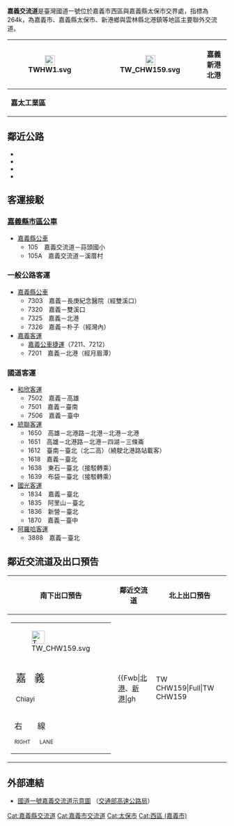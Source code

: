 {{About|國道一號的嘉義交流道|[[台82線|台82線]]同名之交流道|嘉義交流道 (台82線)}}
{{Distinguish|嘉義系統交流道}}
{{Infobox Taiwan Highway IC
| name = 嘉義交流道
| name_en = Chiayi Interchange
| rd_type = NH
| rd_number = 1
| exit = 264
| exit_name = 嘉義
| location = [[臺灣|臺灣]][[嘉義市|嘉義市]][[西區_(嘉義市)|西區]]、[[嘉義縣|嘉義縣]][[太保市|太保市]]
| connect = {{Jct|country=TWN|CH|159}}（[[北港路_(臺灣)|北港路]]）
| goto = 
 {{Plainlist|
* 嘉義市西區
* 嘉義縣[[新港鄉|新港鄉]]
* [[雲林縣|雲林縣]][[北港鎮_(台灣)|北港鎮]]
* 嘉太工業區
 }}
| class = 四葉型
| time = 1978年9月1日（北出南入）<br>1978年10月31日（南出北入）
}}
'''嘉義交流道'''是臺灣國道一號位於嘉義市西區與嘉義縣太保市交界處，指標為264k，為嘉義市、嘉義縣太保市、新港鄉與雲林縣北港鎮等地區主要聯外交流道。
{|class="wikitable" style="text-align:center"
! rowspan="2" | [[File:TWHW1.svg|23px]]
| rowspan="2" | {{Taiwan Highway IC|264|嘉義|{{PAGENAME}}}}
| [[File:TW_CHW159.svg|23px]]
| '''嘉義　新港　北港'''
|- 
| colspan="2" | '''嘉太工業區'''  
|}

== 鄰近公路 ==
* {{Jct|country=TWN|PH|18}}
* {{Jct|country=TWN|CH|159}}
* {{Jct|country=TWN|TRCY|62}}
* {{Jct|country=TWN|TRCY|64}}

== 客運接駁 ==
=== [[嘉義縣市區公車|嘉義縣市區公車]] ===
* [[嘉義縣公車|嘉義縣公車]]
** 105　嘉義交流道－蒜頭國小
** 105A　嘉義交流道－溪厝村

=== 一般公路客運 ===
* [[嘉義縣公車|嘉義縣公車]]
** 7303　嘉義－長庚紀念醫院（經雙溪口）
** 7320　嘉義－雙溪口
** 7325　嘉義－北港
** 7326　嘉義－朴子（經灣內）
* [[嘉義客運|嘉義客運]]
** [[嘉義公車捷運|嘉義公車捷運]]（7211、7212）
** 7201　嘉義－北港（經月眉潭）

=== 國道客運 ===
* [[和欣客運|和欣客運]]
** 7502　嘉義－高雄
** 7501　嘉義－臺南
** 7506　嘉義－臺中
* [[統聯客運|統聯客運]]
** 1650　高雄－北港路－北港－北港－北港
** 1651　高雄－北港路－北港－四湖－三條崙
** 1612　臺南－臺北（北二高）（繞駛北港路站載客）
** 1618　嘉義－臺北
** 1638　東石－臺北（接駁轉乘）
** 1639　布袋－臺北（接駁轉乘）
* [[國光客運|國光客運]]
** 1834　嘉義－臺北
** 1835　阿里山－臺北
** 1836　新營－臺北
** 1870　嘉義－臺中
* [[阿羅哈客運|阿羅哈客運]]
** 3888　嘉義－臺北

== 鄰近交流道及出口預告 ==
{| class="toccolours" border="1" cellpadding="4" style="margin:0 auto; border-collapse:collapse; text-align:center; white-space:nowrap"
! 南下出口預告 !! 鄰近交流道 !! 北上出口預告
|-
| style="text-align:right; font-size:15px" | {{Taiwan Highway IC|264|嘉義|{{PAGENAME}}}}
{|style="width:190px; background-color:#007F00; text-align:center; color:#FFF; font-weight:bold"
| colspan="2" | <div style="margin-top:6px; margin-bottom:3px">[[File:TW_CHW159.svg|30px]]</div>
|-
| style="width:90px; border-right:2px solid #FFF; line-height:24px; font-size:24px; word-spacing:12px" | 嘉 義<div style="font-size:15px">Chiayi</div>
| style="width:90px; line-height:24px; font-size:24px; word-spacing:12px" | 新 港<div style="font-size:15px">Xingang</div>北 港<div style="font-size:15px">Beigang</div>
|-
| colspan="2" style="line-height:18px; font-size:18px; word-spacing:30px" | 右 線<div style="font-size:12px; word-spacing:18px">RIGHT LANE</div>
|}
|
{{Start expwy box|[[中華民國國道|中華民國國道]]}}
{{S-expwy IC|[[民雄交流道|民雄交流道]]|往　[[大林交流道|大林交流道]]}}
{{S-line|{{Jct|country=TWN|NH|1}}|264k|#007A36}}
{{S-expwy IC|[[水上交流道_(國道1號)|水上交流道]]|往　[[嘉義系統交流道|嘉義系統交流道]]}}
{{Illus}}
{{Fwu|st|[[大林鎮_(台灣)|大林]]}}
{{Fwi|Full|257|民雄}}
{{Fwh|st}}
{{Fwm|TWHW1}}
{{Fwh|st|264|嘉義}}
{{Fwb|[[北港鎮_(台灣)|北港]]、[[新港鄉|新港]]|gh||TW CHW159|Full|TW CHW159||gh|[[西區_(嘉義市)|西區]]}}
{{Fwh|st}}
{{Fwm|TWHW1}}
{{Fwh|st}}
{{Fwi|Full|270|水上|水上交流道 (國道1號)}}
{{Fwd|st|[[新營區|新營]]}}
{{Fwed}}
| style="text-align:right; font-size:15px" | {{Taiwan Highway IC|264|嘉義|{{PAGENAME}}}}
{|style="width:190px; background-color:#007F00; text-align:center; color:#FFF; font-weight:bold"
| colspan="2" | <div style="margin-top:6px; margin-bottom:3px">[[File:TW_CHW159.svg|30px]]</div>
|-
| style="width:90px; border-right:2px solid #FFF; line-height:24px; font-size:24px; word-spacing:12px" | 新 港<div style="font-size:15px">Xingang</div>北 港<div style="font-size:15px">Beigang</div>
| style="width:90px; line-height:24px; font-size:24px; word-spacing:12px" | 嘉 義<div style="font-size:15px">Chiayi</div>
|-
| colspan="2" style="line-height:18px; font-size:18px; word-spacing:30px" | 右 線<div style="font-size:12px; word-spacing:18px">RIGHT LANE</div>
|}
|}

== 外部連結==
* [https://www.freeway.gov.tw/UserFiles/File/Traffic/7-1-2/%E4%BA%A4%E6%B5%81%E9%81%93%E7%A4%BA%E6%84%8F%E5%9C%96_102.10/01-264%E5%98%89%E7%BE%A9.jpg 國道一號嘉義交流道示意圖] {{Wayback|url=https://www.freeway.gov.tw/UserFiles/File/Traffic/7-1-2/%E4%BA%A4%E6%B5%81%E9%81%93%E7%A4%BA%E6%84%8F%E5%9C%96_102.10/01-264%E5%98%89%E7%BE%A9.jpg |date=20170112040218 }}（[[交通部高速公路局|交通部高速公路局]]）

{{中華民國國道1號}}

[[Cat:嘉義縣交流道|Cat:嘉義縣交流道]]
[[Cat:嘉義市交流道|Cat:嘉義市交流道]]
[[Cat:太保市|Cat:太保市]]
[[Cat:西區_(嘉義市)|Cat:西區 (嘉義市)]]
